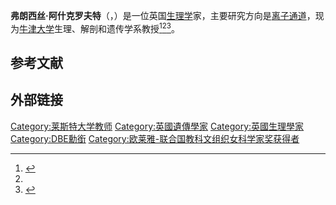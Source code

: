 {{Infobox scientist
| honorific_prefix = [[女爵士|女爵士]]
| name        = Frances Ashcroft
| honorific_suffix = {{Post-nominals|country=GBR|DBE|FRS|FMedSci|size=100%}}
| image       = 
| birth_name = Frances Mary Ashcroft
| birth_date  = {{birth date and age|df=y|1952|2|15}}<ref name=whoswho>{{Who's Who | surname = Ashcroft | othernames = Prof. Frances Mary | id = U5819 | year = 2014|author=|doi=10.1093/ww/9780199540884.013.U5819 | edition = online [[Oxford_University_Press|Oxford University Press]]}} {{subscription required}}</ref>
| nationality = 英国
| field       = [[生理学|生理学]]<ref name=wbook>{{cite web|url=https://static.physoc.org/app/uploads/2019/06/19100058/Women-in-Physiology-.pdf|title=Women in Physiology|website=Static.physoc.org|access-date=21 June 2019|archive-date=2022-01-08|archive-url=https://web.archive.org/web/20220108000801/https://static.physoc.org/app/uploads/2019/06/19100058/Women-in-Physiology-.pdf|dead-url=no}}</ref>
| education = [[Talbot_Heath_School|Talbot Heath School]]
| alma_mater  = [[剑桥大学|剑桥大学]]（BA, PhD）
| workplaces  = {{Plainlist|
* [[牛津大学|牛津大学]]
* [[牛津大学三一学院|牛津大学三一学院]]
* [[萊斯特大學|萊斯特大學]]
* [[加利福尼亚大学洛杉矶分校|加利福尼亚大学洛杉矶分校]]}}
| awards      =  [[世界杰出女科学家成就奖|世界杰出女科学家成就奖]]（2012）<br>[[Croonian_Lecture|Croonian Lecture]]（2013）
| thesis_title = Calcium electrogenesis in insect muscle
| thesis_url = http://ethos.bl.uk/OrderDetails.do?uin=uk.bl.ethos.448200
| thesis_year = 1978
| website = {{URL|http://www.dpag.ox.ac.uk/team/group-leaders/frances-ashcroft}}
| module = {{Listen |embed= yes |filename= Frances_Ashcroft_BBC_Radio4_The_Life_Scientific_15_May_2012_b01hjqhr.flac |title= Frances Ashcroft's voice |type= speech |description= from the BBC programme ''[[The_Life_Scientific|The Life Scientific]]'', 15 May 2012.<ref>{{Cite episode |title= Frances Ashcroft |series= The Life Scientific |series-link= The Life Scientific |url= http://bbc.co.uk/programmes/b01hjqhr |station= [[BBC_Radio_4|BBC Radio 4]] |date= 2012-05-15 |access-date= 2014-01-18 |archive-date= 2014-02-19 |archive-url= https://web.archive.org/web/20140219171819/http://www.bbc.co.uk/programmes/b01hjqhr |dead-url= no }}</ref> }}
}}
'''弗朗西丝·阿什克罗夫特'''（{{lang-en|Frances Mary Ashcroft}}，{{bd|1952年|}}）是一位英国[[生理学|生理学]]家，主要研究方向是[[离子通道|离子通道]]，现为[[牛津大学|牛津大学]]生理、解剖和遗传学系教授<ref name=wips>{{Cite book|publisher=The Physiological Society|year=2015|title=Women physiologists : centenary celebrations and beyond|isbn=9780993341007|oclc=922032986|editor1-first=Susan|editor1-last=Wray|editor2-first=Elizabeth|editor-link1=Tilli Tansey|editor-link2=Susan Wray|editor2-last=Tansey|location=London|url=https://static.physoc.org/app/uploads/2019/06/19095724/Women_physiologists_PRINT_FINAL.pdf|access-date=2021-01-29|archive-date=2020-10-27|archive-url=https://web.archive.org/web/20201027023526/https://static.physoc.org/app/uploads/2019/06/19095724/Women_physiologists_PRINT_FINAL.pdf|dead-url=no}}</ref><ref name=wbook/><ref name=scopus>{{Scopus id}}</ref>。

== 参考文献 ==
{{reflist}}

== 外部链接 ==
{{刘易斯·托马斯奖}}
{{欧莱雅-联合国教科文组织女科学家奖获得者}}
{{CC-notice|cc=by4|url= https://royalsociety.org/people/frances-ashcroft-11008/}}

{{Authority control}}

{{DEFAULTSORT:Ashcroft, Frances}}

[[Category:莱斯特大学教师|Category:莱斯特大学教师]]
[[Category:英國遺傳學家|Category:英國遺傳學家]]
[[Category:英國生理學家|Category:英國生理學家]]
[[Category:DBE勳銜|Category:DBE勳銜]]
[[Category:欧莱雅-联合国教科文组织女科学家奖获得者|Category:欧莱雅-联合国教科文组织女科学家奖获得者]]